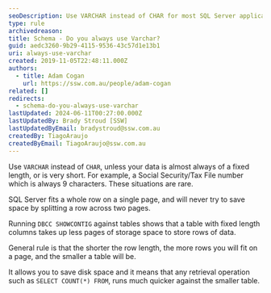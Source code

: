 ```yaml
---
seoDescription: Use VARCHAR instead of CHAR for most SQL Server applications to optimize storage space and query performance
type: rule
archivedreason:
title: Schema - Do you always use Varchar?
guid: aedc3260-9b29-4115-9536-43c57d1e13b1
uri: always-use-varchar
created: 2019-11-05T22:48:11.000Z
authors:
  - title: Adam Cogan
    url: https://ssw.com.au/people/adam-cogan
related: []
redirects:
  - schema-do-you-always-use-varchar
lastUpdated: 2024-06-11T00:27:00.000Z
lastUpdatedBy: Brady Stroud [SSW]
lastUpdatedByEmail: bradystroud@ssw.com.au
createdBy: TiagoAraujo
createdByEmail: TiagoAraujo@ssw.com.au
---
```


Use `VARCHAR` instead of `CHAR`, unless your data is almost always of a fixed length, or is very short. For example, a Social Security/Tax File number which is always 9 characters. These situations are rare.

SQL Server fits a whole row on a single page, and will never try to save space by splitting a row across two pages.

Running `DBCC SHOWCONTIG` against tables shows that a table with fixed length columns takes up less pages of storage space to store rows of data.

General rule is that the shorter the row length, the more rows you will fit on a page, and the smaller a table will be.

It allows you to save disk space and it means that any retrieval operation such as `SELECT COUNT(*) FROM`, runs much quicker against the smaller table.
